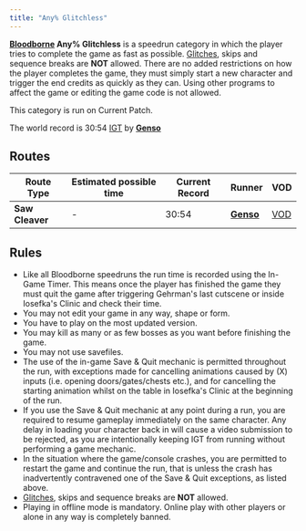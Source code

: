 ```yaml
---
title: "Any% Glitchless"
---
```


**[Bloodborne](/bloodborne) Any% Glitchless** is a speedrun category in which the player tries to complete the game as fast as possible. [Glitches](/glitches), skips and sequence breaks are **NOT** allowed. There are no added restrictions on how the player completes the game, they must simply start a new character and trigger the end credits as quickly as they can. Using other programs to affect the game or editing the game code is not allowed.

This category is run on Current Patch.

The world record is 30:54 [IGT](/in-game-time) by **[Genso](https://youtube.com/channel/UCh94SDSktkKIbZoCA4hFdhA)**

## Routes

| Route Type      | Estimated possible time | Current Record | Runner                                                            | VOD                                                                                                                       |
| --------------- | ----------------------- | -------------- | ----------------------------------------------------------------- | ------------------------------------------------------------------------------------------------------------------------- |
| **Saw Cleaver** | -                       | 30:54          | **[Genso](https://youtube.com/channel/UCh94SDSktkKIbZoCA4hFdhA)** | [VOD](https://youtu.be/_5vxceWc_58) |

## Rules

- Like all Bloodborne speedruns the run time is recorded using the In-Game Timer. This means once the player has finished the game they must quit the game after triggering Gehrman's last cutscene or inside Iosefka's Clinic and check their time.
- You may not edit your game in any way, shape or form.
- You have to play on the most updated version.
- You may kill as many or as few bosses as you want before finishing the game.
- You may not use savefiles.
- The use of the in-game Save & Quit mechanic is permitted throughout the run, with exceptions made for cancelling animations caused by (X) inputs (i.e. opening doors/gates/chests etc.), and for cancelling the starting animation whilst on the table in Iosefka's Clinic at the beginning of the run.
- If you use the Save & Quit mechanic at any point during a run, you are required to resume gameplay immediately on the same character. Any delay in loading your character back in will cause a video submission to be rejected, as you are intentionally keeping IGT from running without performing a game mechanic.
- In the situation where the game/console crashes, you are permitted to restart the game and continue the run, that is unless the crash has inadvertently contravened one of the Save & Quit exceptions, as listed above.
- [Glitches](/glitches), skips and sequence breaks are **NOT** allowed.
- Playing in offline mode is mandatory. Online play with other players or alone in any way is completely banned.
